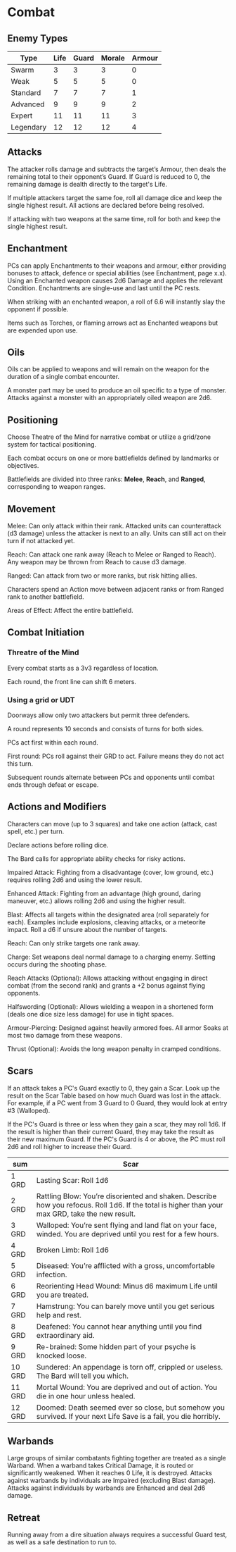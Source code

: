 # Combat

## Enemy Types

|  Type   |Life|Guard|Morale|Armour|
|  -----  |----|----|----|----|
|Swarm    |3 |3 |3 |0|
|Weak     |5 |5 |5 |0|
|Standard |7 |7 |7 |1|
|Advanced |9 |9 |9 |2|
|Expert   |11|11|11|3|
|Legendary|12|12|12|4|

## Attacks

The attacker rolls damage and subtracts the target’s Armour, then deals the remaining total to their opponent’s Guard. If Guard is reduced to 0, the remaining damage is dealth directly to the target's Life.

If multiple attackers target the same foe, roll all damage dice and keep the single highest result. All actions are declared before being resolved.

If attacking with two weapons at the same time, roll for both and keep the single highest result.

## Enchantment

PCs can apply Enchantments to their weapons and armour, either providing bonuses to attack, defence or special abilities (see Enchantment, page x.x). Using an Enchanted weapon causes 2d6 Damage and applies the relevant Condition. Enchantments are single-use and last until the PC rests.

When striking with an enchanted weapon, a roll of 6.6 will instantly slay the opponent if possible.

Items such as Torches, or flaming arrows act as Enchanted weapons but are expended upon use.

## Oils

Oils can be applied to weapons and will remain on the weapon for the duration of a single combat encounter.

A monster part may be used to produce an oil specific to a type of monster. Attacks against a monster with an appropriately oiled weapon are 2d6.

## Positioning

Choose Theatre of the Mind for narrative combat or utilize a grid/zone system for tactical positioning.

Each combat occurs on one or more battlefields defined by landmarks or objectives.

Battlefields are divided into three ranks: **Melee**, **Reach**, and **Ranged**, corresponding to weapon ranges.

## Movement

Melee: Can only attack within their rank. Attacked units can counterattack (d3 damage) unless the attacker is next to an ally. Units can still act on their turn if not attacked yet.

Reach: Can attack one rank away (Reach to Melee or Ranged to Reach). Any weapon may be thrown from Reach to cause d3 damage.

Ranged: Can attack from two or more ranks, but risk hitting allies.

Characters spend an Action move between adjacent ranks or from Ranged rank to another battlefield.

Areas of Effect: Affect the entire battlefield.

## Combat Initiation

### Threatre of the Mind

Every combat starts as a 3v3 regardless of location.

Each round, the front line can shift 6 meters.

### Using a grid or UDT

Doorways allow only two attackers but permit three defenders.

A round represents 10 seconds and consists of turns for both sides.

PCs act first within each round.

First round: PCs roll against their GRD to act. Failure means they do not act this turn.

Subsequent rounds alternate between PCs and opponents until combat ends through defeat or escape.

## Actions and Modifiers

Characters can move (up to 3 squares) and take one action (attack, cast spell, etc.) per turn.

Declare actions before rolling dice.

The Bard calls for appropriate ability checks for risky actions.

Impaired Attack: Fighting from a disadvantage (cover, low ground, etc.) requires rolling 2d6 and using the lower result.

Enhanced Attack: Fighting from an advantage (high ground, daring maneuver, etc.) allows rolling 2d6 and using the higher result.

Blast: Affects all targets within the designated area (roll separately for each). Examples include explosions, cleaving attacks, or a meteorite impact. Roll a d6 if unsure about the number of targets.

Reach: Can only strike targets one rank away.

Charge: Set weapons deal normal damage to a charging enemy. Setting occurs during the shooting phase.

Reach Attacks (Optional): Allows attacking without engaging in direct combat (from the second rank) and grants a +2 bonus against flying opponents.

Halfswording (Optional): Allows wielding a weapon in a shortened form (deals one dice size less damage) for use in tight spaces.

Armour-Piercing: Designed against heavily armored foes. All armor Soaks at most two damage from these weapons.

Thrust (Optional): Avoids the long weapon penalty in cramped conditions.

## Scars

If an attack takes a PC's Guard exactly to 0, they gain a Scar. Look up the result on the Scar Table based on how much Guard was lost in the attack. For example, if a PC went from 3 Guard to 0 Guard, they would look at entry #3 (Walloped).

If the PC's Guard is three or less when they gain a scar, they may roll 1d6. If the result is higher than their current Guard, they may take the result as their new maximum Guard. If the PC's Guard is 4 or above, the PC must roll 2d6 and roll higher to increase their Guard.

| sum | Scar |
| ----- | ----- |
| 1 GRD | Lasting Scar: Roll 1d6 | 1: Neck, 2: Hands, 3: Eye, 4: Chest, 5: Legs, 6: Ear. |
| 2 GRD | Rattling Blow: You’re disoriented and shaken. Describe how you refocus. Roll 1d6. If the total is higher than your max GRD, take the new result.|
| 3 GRD | Walloped: You’re sent flying and land flat on your face, winded. You are deprived until you rest for a few hours.|
| 4 GRD | Broken Limb: Roll 1d6 | 1-2: Leg, 3-4: Arm, 5: Rib, 6: Skull.|
| 5 GRD | Diseased: You’re afflicted with a gross, uncomfortable infection.|
| 6 GRD | Reorienting Head Wound: Minus d6 maximum Life until you are treated.|
| 7 GRD | Hamstrung: You can barely move until you get serious help and rest.|
| 8 GRD | Deafened: You cannot hear anything until you find extraordinary aid.|
| 9 GRD | Re-brained: Some hidden part of your psyche is knocked loose.|
| 10 GRD | Sundered: An appendage is torn off, crippled or useless. The Bard will tell you which.|
| 11 GRD | Mortal Wound: You are deprived and out of action. You die in one hour unless healed.|
| 12 GRD | Doomed: Death seemed ever so close, but somehow you survived. If your next Life Save is a fail, you die horribly.|

## Warbands

Large groups of similar combatants fighting together are treated as a single Warband. When a warband takes Critical Damage, it is routed or significantly weakened. When it reaches 0 Life, it is destroyed. Attacks against warbands by individuals are Impaired (excluding Blast damage). Attacks against individuals by warbands are Enhanced and deal 2d6 damage.

## Retreat

Running away from a dire situation always requires a successful Guard test, as well as a safe destination to run to.
